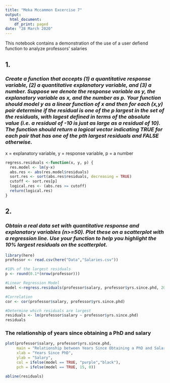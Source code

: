 ---
title: "Meka Mccammon Excercise 7"
output:
  html_document:
    df_print: paged
date: "28 March 2020"
---

This notebook contains a demonstration of the use of a user defiend function to analyze professors' salaries 


## 1.
### *Create a function that accepts (1) a quantitative response variable, (2) a quantitative explanatory variable, and (3) a number. Suppose we denote the response variable as y, the explanatory variable as x, and the number as p. Your function should model y as a linear function of x and then for each (x,y) pair determine if the residual is one of the p largest in the set of the residuals, with lagest defined in terms of the absolute value (i.e. a residual of -10 is just as large as a residual of 10). The function should return a logical vector indicating TRUE for each pair that has one of the pth largest residuals and FALSE otherwise.*

x = explanatory variable,
y = response variable,
p = a number

```{r}
regress.residuals <-function(x, y, p) {
  res.model <- lm(y~x)
  abs.res <- abs(res.model$residuals)
  sort.res <- sort(abs.res$residuals, decreasing = TRUE)
  cutoff <- sort.res[p]
  logical.res <- (abs.res >= cutoff)
  return(logical.res)
}
```

## 2.
### *Obtain a real data set with quantitative response and explanatory variables (n>=50). Plot these on a scatterplot with a regression line. Use your function to help you highlight the 10% largest residuals on the scatterplot.*

```{r echo=FALSE}
library(here)
professor <- read.csv(here("Data","Salaries.csv"))

#10% of the largest residuals
p <- round(0.1*(nrow(professor)))

#Linear Regression Model
model <-regress.residuals(professor$salary, professor$yrs.since.phd, 20)

#Correlation
cor <- cor(professor$salary, professor$yrs.since.phd)

#Determine which residuals are largest 
residuals <- lm(professor$salary ~ professor$yrs.since.phd)
residuals

```



### The relationship of years since obtaining a PhD and salary 
```{r echo=FALSE}
plot(professor$salary, professor$yrs.since.phd,
     main = "Relationship between Years Since Obtaining a PhD and Salary",
     xlab = "Years Since PhD",
     ylab = "Salary",
     col = ifelse(model == TRUE, "purple","black"),
     pch = ifelse(model == TRUE, 15, 0))

abline(residuals)
```
